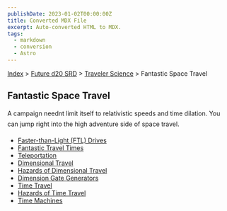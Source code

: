 ```yaml
---
publishDate: 2023-01-02T00:00:00Z
title: Converted MDX File
excerpt: Auto-converted HTML to MDX.
tags:
  - markdown
  - conversion
  - Astro
---
```


[Index](-index) > [Future d20 SRD](future-d20-srd-index) > [Traveler Science](future-d20-srd-traveler-science-index) > Fantastic Space Travel

## Fantastic Space Travel

A campaign neednt limit itself to relativistic speeds and time dilation. You can jump right into the high adventure side of space travel.

- [Faster-than-Light (FTL) Drives](future-d20-srd-traveler-science-fantastic-space-travel-faster-than-light-ftl-drives)
- [Fantastic Travel Times](future-d20-srd-traveler-science-fantastic-space-travel-fantastic-travel-times)
- [Teleportation](future-d20-srd-traveler-science-fantastic-space-travel-teleportation)
- [Dimensional Travel](future-d20-srd-traveler-science-fantastic-space-travel-dimensional-travel)
- [Hazards of Dimensional Travel](future-d20-srd-traveler-science-fantastic-space-travel-hazards-of-time-travel)
- [Dimension Gate Generators](future-d20-srd-traveler-science-fantastic-space-travel-dimensional-gate-generators)
- [Time Travel](future-d20-srd-traveler-science-fantastic-space-travel-time-travel)
- [Hazards of Time Travel](future-d20-srd-traveler-science-fantastic-space-travel-hazards-of-time-travel)
- [Time Machines](future-d20-srd-traveler-science-fantastic-space-travel-time-machines)
